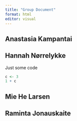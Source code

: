 ```yaml
---
title: "Group Document"
format: html
editor: visual
---
```


## Anastasia Kampantai

## Hannah Nørrelykke

Just some code

```r
c <- 3
1 + c
```

## Mie He Larsen

## Raminta Jonauskaite
